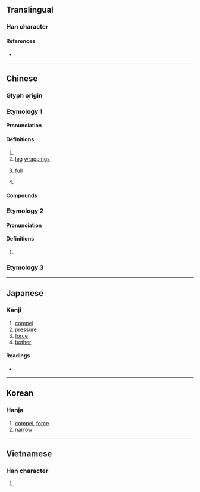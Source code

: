 {{character info/new}}
==Translingual==

===Han character===
{{Han char|rn=9|rad=人|as=09|sn=11|four=21266|canj=OMRW|ids=⿰亻畐}}

====References====
* {{Han ref|kx=0111.230|dkj=00887|dj=0237.200|hdz=10187.020|uh=506A|ud=20586|bh=D44D|bd=54349}}

----

==Chinese==
{{zh-forms}}

===Glyph origin===
{{Han etym}}

===Etymology 1===

====Pronunciation====
{{zh-pron
|m=bī
|c=bik1
|mc=2
|oc=1,1
|cat=v,n,a,pn
}}

====Definitions====
{{zh-hanzi}}

# {{zh-alt-form|逼|to [[force]]; to [[coerce]]}}
# [[leg]] [[wrapping]]s
# {{lb|zh|of stomach}} [[full]]
# {{surname|zh}}

====Compounds====
{{zh-der|偪臣|僭上偪下|偪仄|偪仂|偪側}}

===Etymology 2===

====Pronunciation====
{{zh-pron
|m=fù
|mc=1
|oc=n,2
|cat=syllable
}}

====Definitions====
{{zh-hanzi}}

# {{zh-only|偪陽}}

===Etymology 3===
{{zh-see|伏|v|to [[yield]] to}}

----

==Japanese==

===Kanji===
{{ja-kanji|grade=|rs=人09}}

# [[compel]]
# [[pressure]]
# [[force]]
# [[bother]]

====Readings====
* {{ja-readings|on=[[ひょく]] (hyoku), [[ひき]] (hiki), [[ふく]] (fuku)|kun=[[せまる]] (semaru), [[むかばき]] (mukabaki)}}

----

==Korean==

===Hanja===
{{ko-hanja|hangeul=핍|rv=pip|mr=p'ip}}

# [[compel]], [[force]]
# [[narrow]]

----

==Vietnamese==

===Han character===
{{vi-hantu|[[bức]]|rs=人09}}

# {{rfdef|vi|sort=人09}}